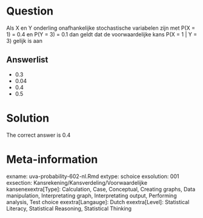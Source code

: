 Question
========

Als X en Y onderling onafhankelijke stochastische variabelen zijn met P(X = 1) = 0.4 en P(Y = 3) = 0.1 dan geldt dat de voorwaardelijke kans P(X = 1 | Y = 3) gelijk is aan 

Answerlist
----------
* 0.3
* 0.04
* 0.4
* 0.5

Solution
========

The correct answer is  0.4 

Meta-information
================
exname: uva-probability-602-nl.Rmd 
extype: schoice 
exsolution: 001 
exsection: Kansrekening/Kansverdeling/Voorwaardelijke kansenexextra[Type]: Calculation, Case, Conceptual, Creating graphs, Data manipulation, Interpretating graph, Interpretating output, Performing analysis, Test choice 
exextra[Langauge]: Dutch 
exextra[Level]: Statistical Literacy, Statistical Reasoning, Statistical Thinking 

